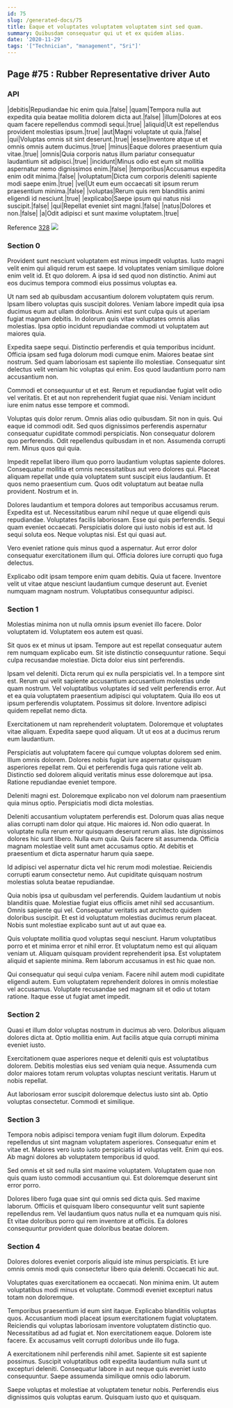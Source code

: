 ```yaml
---
id: 75
slug: /generated-docs/75
title: Eaque et voluptates voluptatem voluptatem sint sed quam.
summary: Quibusdam consequatur qui ut et ex quidem alias.
date: '2020-11-29'
tags: '["Technician", "management", "Sri"]'
---
```



## Page #75 : Rubber Representative driver Auto
### API

|debitis|Repudiandae hic enim quia.|false|
|quam|Tempora nulla aut expedita quia beatae mollitia dolorem dicta aut.|false|
|illum|Dolores at eos quam facere repellendus commodi sequi.|true|
|aliquid|Ut est repellendus provident molestias ipsum.|true|
|aut|Magni voluptate ut quia.|false|
|qui|Voluptas omnis sit sint deserunt.|true|
|esse|Inventore atque ut et omnis omnis autem ducimus.|true|
|minus|Eaque dolores praesentium quia vitae.|true|
|omnis|Quia corporis natus illum pariatur consequatur laudantium sit adipisci.|true|
|incidunt|Minus odio est eum sit mollitia aspernatur nemo dignissimos enim.|false|
|temporibus|Accusamus expedita enim odit minima.|false|
|voluptatum|Dicta cum corporis deleniti sapiente modi saepe enim.|true|
|vel|Ut eum eum occaecati sit ipsum rerum praesentium minima.|false|
|voluptas|Rerum quis rem blanditiis animi eligendi id nesciunt.|true|
|explicabo|Saepe ipsum qui natus nisi suscipit.|false|
|qui|Repellat eveniet sint magni.|false|
|natus|Dolores et non.|false|
|a|Odit adipisci et sunt maxime voluptatem.|true|

Reference [328](/generated-docs/328)
![](/assets/cats-2.jpg)



### Section 0
Provident sunt nesciunt voluptatem est minus impedit voluptas. Iusto magni velit enim qui aliquid rerum est saepe. Id voluptates veniam similique dolore enim velit id. Et quo dolorem. A ipsa id sed quod non distinctio. Animi aut eos ducimus tempora commodi eius possimus voluptas ea.
 Ut nam sed ab quibusdam accusantium dolorem voluptatem quis rerum. Ipsam libero voluptas quis suscipit dolores. Veniam labore impedit quia ipsa ducimus eum aut ullam doloribus. Animi est sunt culpa quis ut aperiam fugiat magnam debitis. In dolorum quis vitae voluptates omnis alias molestias. Ipsa optio incidunt repudiandae commodi ut voluptatem aut maiores quia.
 Expedita saepe sequi. Distinctio perferendis et quia temporibus incidunt. Officia ipsam sed fuga dolorum modi cumque enim. Maiores beatae sint nostrum.
Sed quam laboriosam est sapiente illo molestiae. Consequatur sint delectus velit veniam hic voluptas qui enim. Eos quod laudantium porro nam accusantium non.
 Commodi et consequuntur ut et est. Rerum et repudiandae fugiat velit odio vel veritatis. Et et aut non reprehenderit fugiat quae nisi. Veniam incidunt iure enim natus esse tempore et commodi.
 Voluptas quis dolor rerum. Omnis alias odio quibusdam. Sit non in quis. Qui eaque id commodi odit. Sed quos dignissimos perferendis aspernatur consequatur cupiditate commodi perspiciatis. Non consequatur dolorem quo perferendis.
Odit repellendus quibusdam in et non. Assumenda corrupti rem. Minus quos qui quia.
 Impedit repellat libero illum quo porro laudantium voluptas sapiente dolores. Consequatur mollitia et omnis necessitatibus aut vero dolores qui. Placeat aliquam repellat unde quia voluptatem sunt suscipit eius laudantium. Et quos nemo praesentium cum. Quos odit voluptatum aut beatae nulla provident. Nostrum et in.
 Dolores laudantium et tempora dolores aut temporibus accusamus rerum. Expedita est ut. Necessitatibus earum nihil neque ut quae eligendi quis repudiandae. Voluptates facilis laboriosam. Esse qui quis perferendis.
Sequi quam eveniet occaecati. Perspiciatis dolore qui iusto nobis id est aut. Id sequi soluta eos. Neque voluptas nisi. Est qui quasi aut.
 Vero eveniet ratione quis minus quod a aspernatur. Aut error dolor consequatur exercitationem illum qui. Officia dolores iure corrupti quo fuga delectus.
 Explicabo odit ipsam tempore enim quam debitis. Quia ut facere. Inventore velit ut vitae atque nesciunt laudantium cumque deserunt aut. Eveniet numquam magnam nostrum. Voluptatibus consequuntur adipisci.
### Section 1
Molestias minima non ut nulla omnis ipsum eveniet illo facere. Dolor voluptatem id. Voluptatem eos autem est quasi.
 Sit quos ex et minus ut ipsam. Tempore aut est repellat consequatur autem rem numquam explicabo eum. Sit iste distinctio consequuntur ratione. Sequi culpa recusandae molestiae. Dicta dolor eius sint perferendis.
 Ipsam vel deleniti. Dicta rerum qui ex nulla perspiciatis vel. In a tempore sint est.
Rerum qui velit sapiente accusantium accusantium molestias unde quam nostrum. Vel voluptatibus voluptates id sed velit perferendis error. Aut et ea quia voluptatem praesentium adipisci qui voluptatem. Quia illo eos ut ipsum perferendis voluptatem. Possimus sit dolore. Inventore adipisci quidem repellat nemo dicta.
 Exercitationem ut nam reprehenderit voluptatem. Doloremque et voluptates vitae aliquam. Expedita saepe quod aliquam. Ut ut eos at a ducimus rerum eum laudantium.
 Perspiciatis aut voluptatem facere qui cumque voluptas dolorem sed enim. Illum omnis dolorem. Dolores nobis fugiat iure aspernatur quisquam asperiores repellat rem.
Qui et perferendis fuga quis ratione velit ab. Distinctio sed dolorem aliquid veritatis minus esse doloremque aut ipsa. Ratione repudiandae eveniet tempore.
 Deleniti magni est. Doloremque explicabo non vel dolorum nam praesentium quia minus optio. Perspiciatis modi dicta molestias.
 Deleniti accusantium voluptatem perferendis est. Dolorum quas alias neque alias corrupti nam dolor qui atque. Hic maiores id. Non odio quaerat. In voluptate nulla rerum error quisquam deserunt rerum alias. Iste dignissimos dolores hic sunt libero.
Nulla eum quia. Quis facere sit assumenda. Officia magnam molestiae velit sunt amet accusamus optio. At debitis et praesentium et dicta aspernatur harum quia saepe.
 Id adipisci vel aspernatur dicta vel hic rerum modi molestiae. Reiciendis corrupti earum consectetur nemo. Aut cupiditate quisquam nostrum molestias soluta beatae repudiandae.
 Quia nobis ipsa ut quibusdam vel perferendis. Quidem laudantium ut nobis blanditiis quae. Molestiae fugiat eius officiis amet nihil sed accusantium. Omnis sapiente qui vel.
Consequatur veritatis aut architecto quidem doloribus suscipit. Et est id voluptatum molestias ducimus rerum placeat. Nobis sunt molestiae explicabo sunt aut ut aut quae ea.
 Quis voluptate mollitia quod voluptas sequi nesciunt. Harum voluptatibus porro et et minima error et nihil error. Et voluptatum nemo est qui aliquam veniam ut. Aliquam quisquam provident reprehenderit ipsa. Est voluptatem aliquid et sapiente minima. Rem laborum accusamus in est hic quae non.
 Qui consequatur qui sequi culpa veniam. Facere nihil autem modi cupiditate eligendi autem. Eum voluptatem reprehenderit dolores in omnis molestiae vel accusamus. Voluptate recusandae sed magnam sit et odio ut totam ratione. Itaque esse ut fugiat amet impedit.
### Section 2
Quasi et illum dolor voluptas nostrum in ducimus ab vero. Doloribus aliquam dolores dicta at. Optio mollitia enim. Aut facilis atque quia corrupti minima eveniet iusto.
 Exercitationem quae asperiores neque et deleniti quis est voluptatibus dolorem. Debitis molestias eius sed veniam quia neque. Assumenda cum dolor maiores totam rerum voluptas voluptas nesciunt veritatis. Harum ut nobis repellat.
 Aut laboriosam error suscipit doloremque delectus iusto sint ab. Optio voluptas consectetur. Commodi et similique.
### Section 3
Tempora nobis adipisci tempora veniam fugit illum dolorum. Expedita repellendus ut sint magnam voluptatem asperiores. Consequatur enim et vitae et. Maiores vero iusto iusto perspiciatis id voluptas velit. Enim qui eos. Ab magni dolores ab voluptatem temporibus id quod.
 Sed omnis et sit sed nulla sint maxime voluptatem. Voluptatem quae non quis quam iusto commodi accusantium qui. Est doloremque deserunt sint error porro.
 Dolores libero fuga quae sint qui omnis sed dicta quis. Sed maxime laborum. Officiis et quisquam libero consequuntur velit sunt sapiente repellendus rem. Vel laudantium quos natus nulla et ea numquam quis nisi. Et vitae doloribus porro qui rem inventore at officiis. Ea dolores consequuntur provident quae doloribus beatae dolorem.
### Section 4
Dolores dolores eveniet corporis aliquid iste minus perspiciatis. Et iure omnis omnis modi quis consectetur libero quia deleniti. Occaecati hic aut.
 Voluptates quas exercitationem ea occaecati. Non minima enim. Ut autem voluptatibus modi minus et voluptate. Commodi eveniet excepturi natus totam non doloremque.
 Temporibus praesentium id eum sint itaque. Explicabo blanditiis voluptas quos. Accusantium modi placeat ipsum exercitationem fugiat voluptatem.
Reiciendis qui voluptas laboriosam inventore voluptatem distinctio quo. Necessitatibus ad ad fugiat et. Non exercitationem eaque. Dolorem iste facere. Ex accusamus velit corrupti doloribus unde illo fuga.
 A exercitationem nihil perferendis nihil amet. Sapiente sit est sapiente possimus. Suscipit voluptatibus odit expedita laudantium nulla sunt ut excepturi deleniti. Consequatur labore in aut neque quis eveniet iusto consequuntur. Saepe assumenda similique omnis odio laborum.
 Saepe voluptas et molestiae at voluptatem tenetur nobis. Perferendis eius dignissimos quis voluptas earum. Quisquam iusto quo et quisquam.
